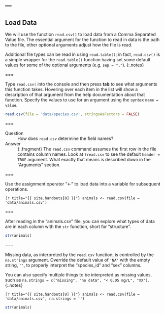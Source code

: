 ---
---

## Load Data

We will use the function `read.csv()` to load data from a Comma Separated Value
file. The essential argument for the function to read in data is the path to the
file, other optional arguments adjust how the file is read.

Additional file types can be read in using `read.table()`; in fact, `read.csv()`
is a simple wrapper for the `read.table()` function having set some default
values for some of the optional arguments (e.g. `sep = ","`).
{:.notes}

===

Type `read.csv(` into the console and then press **tab** to see what arguments
this function takes. Hovering over each item in the list will show a description
of that argument from the help documentation about that function. Specify the
values to use for an argument using the syntax `name = value`.

```r
read.csv(file = 'data/species.csv', stringsAsFactors = FALSE)
```

===

Question
: How does `read.csv` determine the field names?

Answer
: {:.fragment} The `read.csv` command assumes the first row in the file contains
column names. Look at `?read.csv` to see the default `header = TRUE` argument.
What exactly that means is described down in the "Arguments" section.

===

Use the assignment operator "<-" to load data into a variable for
subsequent operations.

```{r title="{{ site.handouts[0] }}"}
animals <- read.csv(file = 'data/animals.csv')
``` 

===

After reading in the "animals.csv" file, you can explore what types of data are
in each column with the `str` function, short for "structure".

```r
str(animals)
```

===

Missing data, as interpreted by the `read.csv` function, is controlled by the
`na.strings` argument. Override the default value of `'NA'` with the empty
string, `''`, to properly interpret the "species_id" and "sex" columns.

You can also specify multiple things to be interpreted as missing values, such
as `na.strings = c("missing", "no data", "< 0.05 mg/L", "XX")`.
{:.notes}

```{r title="{{ site.handouts[0] }}"}
animals <- read.csv(file = 'data/animals.csv', na.strings = '')
``` 

```r
str(animals)
```
